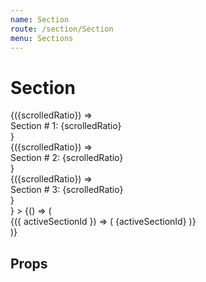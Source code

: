 ```yaml
---
name: Section
route: /section/Section
menu: Sections
---
```




# Section
<Playground>
  <div style={{ width: '100%', background: '#B0E0E6' }}>
    <Page>
      <StickySection
        name="sticky1"
        renderNonSticky={
          <>
            <Section trackingId="section1" trackOnce style={sectionStyle}>
              {({scrolledRatio}) => <div>Section # 1: {scrolledRatio}</div>}
            </Section>
            <Section trackingId="section2" style={sectionStyle}>
              {({scrolledRatio}) => <div>Section # 2: {scrolledRatio}</div>}
            </Section>
            <Section trackingId="section3" style={sectionStyle}>
              {({scrolledRatio}) => <div>Section # 3: {scrolledRatio}</div>}
            </Section>
          </>
        }
      >
        {() => (
          <div style={{
              width: '50%',
              height: '100%',
              margin: '0 auto',
              background: '#B0A0E6',
              display: 'flex',
              justifyContent: 'center',
              alignContent: 'center',
              flexDirection: 'column',
            }}
          >
            <PageContext.Consumer>
              {({ activeSectionId }) => (
                <span>{activeSectionId}</span>
              )}
            </PageContext.Consumer>
          </div>
        )}
      </StickySection>
    </Page>
  </div>
</Playground>


## Props

<PropsTable of={Section} />
